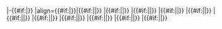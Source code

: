 |-{{#if:{{{bg|}}}|{{fb bg}}}}
|align={{#if:{{{t_align|}}}|{{{t_align}}}}}|{{#if:{{{t|}}}|{{Fb_team_{{{t}}}}}|{{Unicode| }}}}
|{{#if:{{{1|}}}|{{Fbc_{{{1}}}}}|{{Unicode| }}}}
|{{#if:{{{2|}}}|{{Fbc_{{{2}}}}}|{{Unicode| }}}}
|{{#if:{{{3|}}}|{{Fbc_{{{3}}}}}|{{Unicode| }}}}
|{{#if:{{{4|}}}|{{Fbc_{{{4}}}}}|{{Unicode| }}}}
|{{#if:{{{5|}}}|{{Fbc_{{{5}}}}}|{{Unicode| }}}}
|{{#if:{{{6|}}}|{{Fbc_{{{6}}}}}|{{Unicode| }}}}
|{{#if:{{{7|}}}|{{Fbc_{{{7}}}}}|{{Unicode| }}}}
|{{#if:{{{8|}}}|{{Fbc_{{{8}}}}}|{{Unicode| }}}}
|{{#if:{{{9|}}}|{{Fbc_{{{9}}}}}|{{Unicode| }}}}
|{{#if:{{{10|}}}|{{Fbc_{{{10}}}}}|{{Unicode| }}}}
